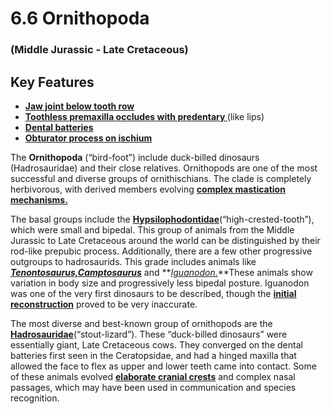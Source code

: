 # 6.6 Ornithopoda


### (Middle Jurassic - Late Cretaceous)


## Key Features



*   **[Jaw joint below tooth row](#231_dryosaurusaltusskull)**
*   **[Toothless premaxilla occludes with predentary ](#245_corythosaurusskull)**(like lips)
*   **[Dental batteries](#37_hadrosauridaedentalbattery)**
*   **[Obturator process on ischium](#227_edmontosaurusannectens)**

The **Ornithopoda** (“bird-foot”) include duck-billed dinosaurs (Hadrosauridae) and their close relatives. Ornithopods are one of the most successful and diverse groups of ornithischians. The clade is completely herbivorous, with derived members evolving **[complex mastication mechanisms.](#52_corythosaurusmandible)**

The basal groups include the **[Hypsilophodontidae](#247_hypsilophodonwhole)**(“high-crested-tooth”), which were small and bipedal. This group of animals from the Middle Jurassic to Late Cretaceous around the world can be distinguished by their rod-like prepubic process. Additionally, there are a few other progressive outgroups to hadrosaurids. This grade includes animals like _**[Tenontosaurus,](#228_tenontosauruswhole)[Camptosaurus](#246_camptosauruswhole)**_  and **_[Iguanodon.](#248_mantellisauruswhole)_**These animals show variation in body size and progressively less bipedal posture. Iguanodon was one of the very first dinosaurs to be described, though the **[initial reconstruction](#249_iguanodonreconstruction)** proved to be very inaccurate.

The most diverse and best-known group of ornithopods are the **[Hadrosauridae](#250_kritosauruswhole)**(“stout-lizard”). These “duck-billed dinosaurs” were essentially giant, Late Cretaceous cows. They converged on the dental batteries first seen in the Ceratopsidae, and had a hinged maxilla that allowed the face to flex as upper and lower teeth came into contact. Some of these animals evolved **[elaborate cranial crests](#251_parasaurolophusskull)** and complex nasal passages, which may have been used in communication and species recognition.
